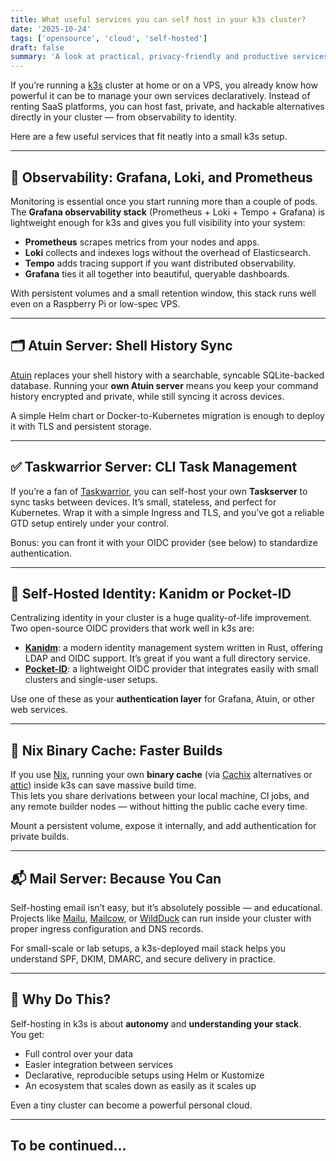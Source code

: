```yaml
---
title: What useful services you can self host in your k3s cluster?
date: '2025-10-24'
tags: ['opensource', 'cloud', 'self-hosted']
draft: false
summary: 'A look at practical, privacy-friendly and productive services to self-host in your lightweight Kubernetes (k3s) cluster.'
---
```


If you’re running a [k3s](https://k3s.io/) cluster at home or on a VPS, you already know how powerful it can be to manage your own services declaratively. Instead of renting SaaS platforms, you can host fast, private, and hackable alternatives directly in your cluster — from observability to identity.

Here are a few useful services that fit neatly into a small k3s setup.

---

## 🧠 Observability: Grafana, Loki, and Prometheus

Monitoring is essential once you start running more than a couple of pods. The **Grafana observability stack** (Prometheus + Loki + Tempo + Grafana) is lightweight enough for k3s and gives you full visibility into your system:

- **Prometheus** scrapes metrics from your nodes and apps.
- **Loki** collects and indexes logs without the overhead of Elasticsearch.
- **Tempo** adds tracing support if you want distributed observability.
- **Grafana** ties it all together into beautiful, queryable dashboards.

With persistent volumes and a small retention window, this stack runs well even on a Raspberry Pi or low-spec VPS.

---

## 🗂️ Atuin Server: Shell History Sync

[Atuin](https://github.com/atuinsh/atuin) replaces your shell history with a searchable, syncable SQLite-backed database. Running your **own Atuin server** means you keep your command history encrypted and private, while still syncing it across devices.

A simple Helm chart or Docker-to-Kubernetes migration is enough to deploy it with TLS and persistent storage.

---

## ✅ Taskwarrior Server: CLI Task Management

If you’re a fan of [Taskwarrior](https://taskwarrior.org/), you can self-host your own **Taskserver** to sync tasks between devices. It’s small, stateless, and perfect for Kubernetes. Wrap it with a simple Ingress and TLS, and you’ve got a reliable GTD setup entirely under your control.

Bonus: you can front it with your OIDC provider (see below) to standardize authentication.

---

## 🔐 Self-Hosted Identity: Kanidm or Pocket-ID

Centralizing identity in your cluster is a huge quality-of-life improvement.  
Two open-source OIDC providers that work well in k3s are:

- [**Kanidm**](https://kanidm.com/): a modern identity management system written in Rust, offering LDAP and OIDC support. It’s great if you want a full directory service.
- [**Pocket-ID**](https://github.com/pocket-id/pocket-id): a lightweight OIDC provider that integrates easily with small clusters and single-user setups.

Use one of these as your **authentication layer** for Grafana, Atuin, or other web services.

---

## 🧱 Nix Binary Cache: Faster Builds

If you use [Nix](https://nixos.org/), running your own **binary cache** (via [Cachix](https://docs.cachix.org/) alternatives or [attic](https://github.com/zhaofengli/attic)) inside k3s can save massive build time.  
This lets you share derivations between your local machine, CI jobs, and any remote builder nodes — without hitting the public cache every time.

Mount a persistent volume, expose it internally, and add authentication for private builds.

---

## 📬 Mail Server: Because You Can

Self-hosting email isn’t easy, but it’s absolutely possible — and educational.  
Projects like [Mailu](https://mailu.io/), [Mailcow](https://mailcow.email/), or [WildDuck](https://github.com/nodemailer/wildduck) can run inside your cluster with proper ingress configuration and DNS records.

For small-scale or lab setups, a k3s-deployed mail stack helps you understand SPF, DKIM, DMARC, and secure delivery in practice.

---

## 🧩 Why Do This?

Self-hosting in k3s is about **autonomy** and **understanding your stack**.  
You get:

- Full control over your data  
- Easier integration between services  
- Declarative, reproducible setups using Helm or Kustomize  
- An ecosystem that scales down as easily as it scales up

Even a tiny cluster can become a powerful personal cloud.

---

## To be continued...



